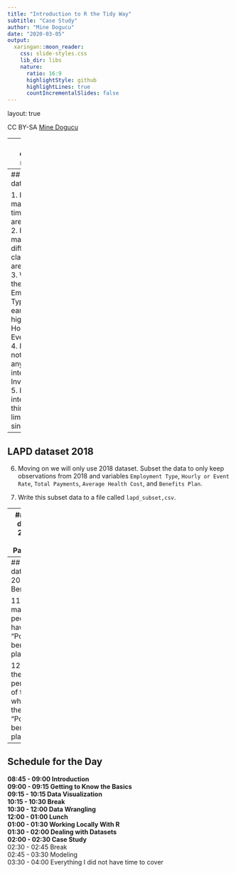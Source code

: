 ```yaml
---
title: "Introduction to R the Tidy Way"
subtitle: "Case Study"
author: "Mine Dogucu"
date: "2020-03-05"
output:
  xaringan::moon_reader:
    css: slide-styles.css
    lib_dir: libs
    nature:
      ratio: 16:9
      highlightStyle: github
      highlightLines: true
      countIncrementalSlides: false
---
```



layout: true

<!-- This file by Mine Dogucu is licensed under a  Attribution-ShareAlike 2.5 Generic License (CC BY-SA 2.5) More information about the license can be found at https://creativecommons.org/licenses/by-sa/2.5/ -->
  
<div class="my-header"></div>

<div class="my-footer"> 
 CC BY-SA <a href="https://mdogucu.ics.uci.edu">Mine Dogucu</a></div> 

---
class: center, middle

## License

```r
knitr::include_graphics('img/cc-sa.png')
```


More information can be found [here](https://creativecommons.org/licenses/by-sa/2.5/)

---
## LAPD dataset


1. How many full time staff are there? 
2. How many different job class titles are there?
3. Which of the Employment Type group earn the highest Hourly or Event Rate? 
4. Do you notice anything interesting? Investigate. 
5. Is this interesting thing only limited to a single year?

---
## LAPD dataset 2018

6. Moving on we will only use 2018 dataset. Subset the data to only keep observations from 2018 and variables `Employment Type`, `Hourly or Event Rate`, `Total Payments`, `Average Health Cost`, and `Benefits Plan`.

7. Write this subset data to a file called `lapd_subset,csv`. 

---
## LAPD dataset 2018 - Total Payments

8. Start a fresh new .Rmd document. Read in `lapd_subset.csv`.

9. What does the distribution of Total Payments look like? What is your expectation?

10. What are the minimum and maximum total payments?

---
## LAPD dataset 2018 - Benefits

11. How many people have the "Police" benefits plan?

12. What is the percentage of those who have the "Police" benefits plan?

---


## Schedule for the Day

__08:45 - 09:00 Introduction__  
__09:00 - 09:15 Getting to Know the Basics__  
__09:15 - 10:15 Data Visualization__  
__10:15 - 10:30 Break__  
__10:30 - 12:00 Data Wrangling__  
__12:00 - 01:00 Lunch__  
__01:00 - 01:30 Working Locally With R__  
__01:30 - 02:00 Dealing with Datasets__  
__02:00 - 02:30 Case Study__  
02:30 - 02:45 Break  
02:45 - 03:30 Modeling  
03:30 - 04:00 Everything I did not have time to cover




